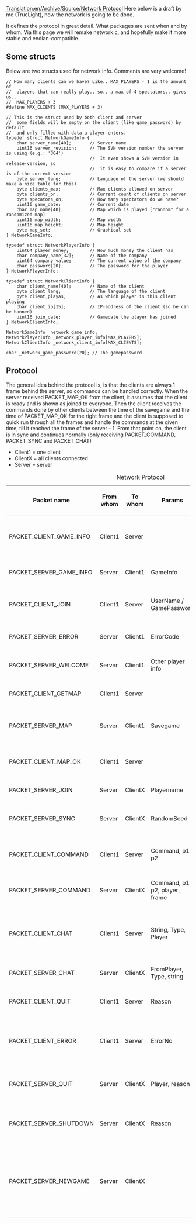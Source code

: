[[Translation:en/Archive/Source/Network Protocol]]
Here below is a draft by me (TrueLight), how the network is going to be done.

It defines the protocol in great detail. What packages are sent when and by whom. Via this page we will remake network.c, and hopefully make it more stable and endian-compatible.





== Some structs ==


Below are two structs used for network info. Comments are very welcome!

<pre>
// How many clients can we have? Like.. MAX_PLAYERS - 1 is the amount of
//  players that can really play.. so.. a max of 4 spectators.. gives us..
//  MAX_PLAYERS + 3
#define MAX_CLIENTS (MAX_PLAYERS + 3)

// This is the struct used by both client and server
//  some fields will be empty on the client (like game_password) by default
//  and only filled with data a player enters.
typedef struct NetworkGameInfo {
	char server_name[40];		// Server name
	uint16 server_revision;		// The SVN version number the server is using (e.g.: '304')
								//  It even shows a SVN version in release-version, so
								//  it is easy to compare if a server is of the correct version
	byte server_lang;			// Language of the server (we should make a nice table for this)
	byte clients_max;			// Max clients allowed on server
	byte clients_on;			// Current count of clients on server
	byte specators_on;			// How many spectators do we have?
	uint16 game_date;			// Current date
	char map_name[40];			// Map which is played ["random" for a randomized map]
	uint16 map_width;			// Map width
	uint16 map_height;			// Map height
	byte map_set;				// Graphical set
} NetworkGameInfo;

typedef struct NetworkPlayerInfo {
	uint64 player_money;		// How much money the client has
	char company_name[32];		// Name of the company
	uint64 company_value;		// The current value of the company
	char password[20];			// The password for the player
} NetworkPlayerInfo;

typedef struct NetworkClientInfo {
	char client_name[40];		// Name of the client
	byte client_lang;			// The language of the client
	byte client_playas;			// As which player is this client playing
	char client_ip[15];			// IP-address of the client (so he can be banned)
	uint16 join_date;			// Gamedate the player has joined
} NetworkClientInfo;

NetworkGameInfo _network_game_info;
NetworkPlayerInfo _network_player_info[MAX_PLAYERS];
NetworkClientInfo _network_client_info[MAX_CLIENTS];

char _network_game_password[20]; // The gamepassword
</pre>

== Protocol ==


The general idea behind the protocol is, is that the clients are always 1 frame behind the server, so commands can be handled correctly. When the server received PACKET_MAP_OK from the client, it assumes that the client is ready and is shown as joined to everyone. Then the client receives the commands done by other clients between the time of the savegame and the time of PACKET_MAP_OK for the right frame and the client is supposed to quick run through all the frames and handle the commands at the given time, till it reached the frame of the server - 1. From that point on, the client is in sync and continues normally (only receiving PACKET_COMMAND, PACKET_SYNC and PACKET_CHAT)



* Client1 = one client
* ClientX = all clients connected
* Server = server

{| border="1"
|+ Network Protocol
|-
! Packet name !! From whom !! To whom !! Params !! Information
|-
|PACKET_CLIENT_GAME_INFO || Client1 || Server || <none> || Requests info about the server (current game/players/password protected)
|-
|PACKET_SERVER_GAME_INFO || Server || Client1 || GameInfo || Sends the info of the server
|-
|PACKET_CLIENT_JOIN || Client1 || Server || UserName / GamePassword || Request to join the server (with a username and a gamepassword if needed)
|-
|PACKET_SERVER_ERROR || Server || Client1 || ErrorCode || ErrorCode (login denied, kicked, stuff like that)
|-
|PACKET_SERVER_WELCOME || Server || Client1 || Other player info || Info about other players, MOTD
|-
|PACKET_CLIENT_GETMAP || Client1 || Server || <none> || The client wants the map of the server
|-
|PACKET_SERVER_MAP || Server || Client1 || Savegame || The savegame of the current map (multiple packages)
|-
|PACKET_CLIENT_MAP_OK || Client1 || Server || <none> || The client received the map correctly and is ready to join
|-
|PACKET_SERVER_JOIN || Server || ClientX || Playername || Player joins the game
|-
|PACKET_SERVER_SYNC || Server || ClientX || RandomSeed || The server sends the random-seeds to the client for a certain frame
|-
|PACKET_CLIENT_COMMAND || Client1 || Server || Command, p1, p2 || The clients sends a DoCommand to the server
|-
|PACKET_SERVER_COMMAND || Server || ClientX || Command, p1, p2, player, frame || The server says when to execute a certain DoCommand
|-
|PACKET_CLIENT_CHAT || Client1 || Server || String, Type, Player || Chat message (type: 0=broadcast, 1=team, 2=client) -- A team is all clients connected to 1 game-player.
|-
|PACKET_SERVER_CHAT || Server || ClientX || FromPlayer, Type, string || Chat message
|-
|PACKET_CLIENT_QUIT || Client1 || Server || Reason || The client wants to quit the server
|-
|PACKET_CLIENT_ERROR || Client1 || Server || ErrorNo || The client made an error and is going to be disconnected. Inform the server about it (OpenTTD crash / DeSync)
|-
|PACKET_SERVER_QUIT || Server || ClientX || Player, reason || A player left the game (also sent to the quiting player)
|-
|PACKET_SERVER_SHUTDOWN || Server || ClientX || Reason || The server shuts down with a given reason, all clients are disconnected shortly after this
|-
|PACKET_SERVER_NEWGAME || Server || ClientX || <none> || The server loaded a new game (or loaded an old game, it is just the same). The clients need to send a PACKET_CLIENT_GETMAP after this to receive the new map and rejoin
|}